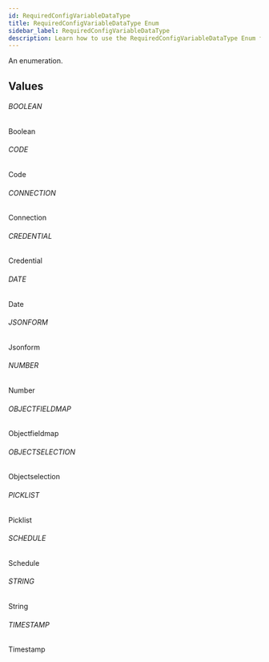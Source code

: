 ```yaml
---
id: RequiredConfigVariableDataType
title: RequiredConfigVariableDataType Enum
sidebar_label: RequiredConfigVariableDataType
description: Learn how to use the RequiredConfigVariableDataType Enum for Prismatic's API.
---
```


An enumeration.

## Values

###### BOOLEAN

Boolean

###### CODE

Code

###### CONNECTION

Connection

###### CREDENTIAL

Credential

###### DATE

Date

###### JSONFORM

Jsonform

###### NUMBER

Number

###### OBJECTFIELDMAP

Objectfieldmap

###### OBJECTSELECTION

Objectselection

###### PICKLIST

Picklist

###### SCHEDULE

Schedule

###### STRING

String

###### TIMESTAMP

Timestamp
